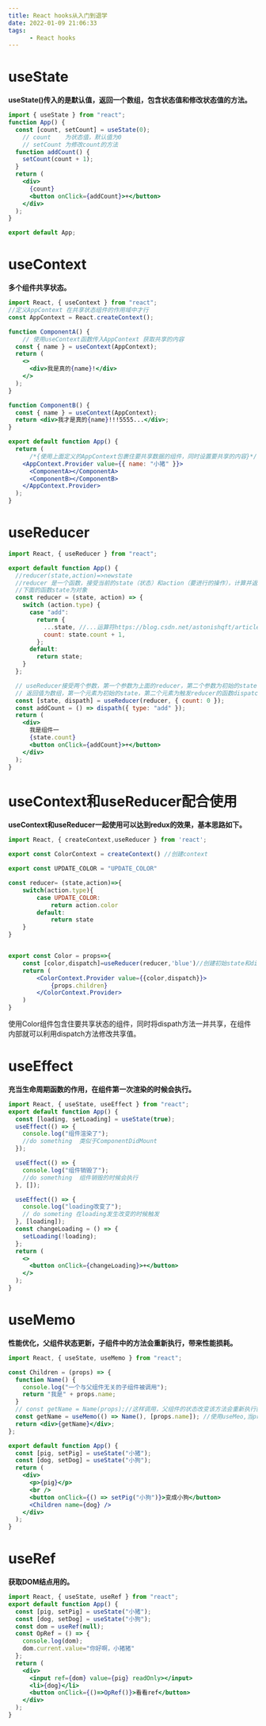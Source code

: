 ```yaml
---
title: React hooks从入门到退学
date: 2022-01-09 21:06:33
tags: 
      - React hooks
---
```


# useState

**useState()传入的是默认值，返回一个数组，包含状态值和修改状态值的方法。**

```jsx
import { useState } from "react";
function App() {
  const [count, setCount] = useState(0);
    // count    为状态值，默认值为0
    // setCount 为修改count的方法
  function addCount() {
    setCount(count + 1);
  }
  return (
    <div>
      {count}
      <button onClick={addCount}>+</button>
    </div>
  );
}

export default App;

```

# useContext

**多个组件共享状态。**

```jsx
import React, { useContext } from "react";
//定义AppContext 在共享状态组件的作用域中才行
const AppContext = React.createContext();

function ComponentA() {
    // 使用useContext函数传入AppContext 获取共享的内容
  const { name } = useContext(AppContext);
  return (
    <>
      <div>我是真的{name}!</div>
    </>
  );
}

function ComponentB() {
  const { name } = useContext(AppContext);
  return <div>我才是真的{name}!!!5555...</div>;
}

export default function App() {
  return (
      /*{使用上面定义的AppContext包裹住要共享数据的组件，同时设置要共享的内容}*/
    <AppContext.Provider value={{ name: "小猪" }}>
      <ComponentA></ComponentA>
      <ComponentB></ComponentB>
    </AppContext.Provider>
  );
}
```

# useReducer

```jsx
import React, { useReducer } from "react";

export default function App() {
  //reducer(state,action)=>newstate
  //reducer 是一个函数，接受当前的state（状态）和action（要进行的操作），计算并返回最新的state
  //下面的函数state为对象
  const reducer = (state, action) => {
    switch (action.type) {
      case "add":
        return {
          ...state, //...运算符https://blog.csdn.net/astonishqft/article/details/82899965
          count: state.count + 1,
        };
      default:
        return state;
    }
  };

  // useReducer接受两个参数，第一个参数为上面的reducer，第二个参数为初始的state值。
  // 返回值为数组，第一个元素为初始的state，第二个元素为触发reducer的函数dispatch
  const [state, dispath] = useReducer(reducer, { count: 0 });
  const addCount = () => dispath({ type: "add" });
  return (
    <div>
      我是组件一
      {state.count}
      <button onClick={addCount}>+</button>
    </div>
  );
}
```

# useContext和useReducer配合使用

**useContext和useReducer一起使用可以达到redux的效果，基本思路如下。**

```jsx
import React, { createContext,useReducer } from 'react';

export const ColorContext = createContext() //创建context

export const UPDATE_COLOR = "UPDATE_COLOR"

const reducer= (state,action)=>{
    switch(action.type){
        case UPDATE_COLOR:
            return action.color
        default:
            return state
    }
}


export const Color = props=>{
    const [color,dispatch]=useReducer(reducer,'blue')//创建初始state和dispatch
    return (
        <ColorContext.Provider value={{color,dispatch}}>
            {props.children}
        </ColorContext.Provider>
    )
}
```

使用Color组件包含住要共享状态的组件，同时将dispath方法一并共享，在组件内部就可以利用dispatch方法修改共享值。

# useEffect

**充当生命周期函数的作用，在组件第一次渲染的时候会执行。**

```jsx
import React, { useState, useEffect } from "react";
export default function App() {
  const [loading, setLoading] = useState(true);
  useEffect(() => {
    console.log("组件渲染了");
    //do something  类似于ComponentDidMount
  });

  useEffect(() => {
    console.log("组件销毁了");
    //do something  组件销毁的时候会执行
  }, []);

  useEffect(() => {
    console.log("loading改变了");
    // do someting 在loading发生改变的时候触发
  }, [loading]);
  const changeLoading = () => {
    setLoading(!loading);
  };
  return (
    <>
      <button onClick={changeLoading}>+</button>
    </>
  );
}
```

# useMemo

**性能优化，父组件状态更新，子组件中的方法会重新执行，带来性能损耗。**

```jsx
import React, { useState, useMemo } from "react";

const Children = (props) => {
  function Name() {
    console.log("一个与父组件无关的子组件被调用");
    return "我是" + props.name;
  }
  // const getName = Name(props);//这样调用，父组件的状态改变该方法会重新执行影响性能
  const getName = useMemo(() => Name(), [props.name]); //使用useMeo,当props.name改变时才执行
  return <div>{getName}</div>;
};

export default function App() {
  const [pig, setPig] = useState("小猪");
  const [dog, setDog] = useState("小狗");
  return (
    <div>
      <p>{pig}</p>
      <br />
      <button onClick={() => setPig("小狗")}>变成小狗</button>
      <Children name={dog} />
    </div>
  );
}
```

# useRef

**获取DOM结点用的。**

```jsx
import React, { useState, useRef } from "react";
export default function App() {
  const [pig, setPig] = useState("小猪");
  const [dog, setDog] = useState("小狗");
  const dom = useRef(null);
  const OpRef = () => {
    console.log(dom);
    dom.current.value="你好啊，小猪猪"
  };
  return (
    <div>
      <input ref={dom} value={pig} readOnly></input>
      <li>{dog}</li>
      <button onClick={()=>OpRef()}>看看ref</button>
    </div>
  );
}
```

